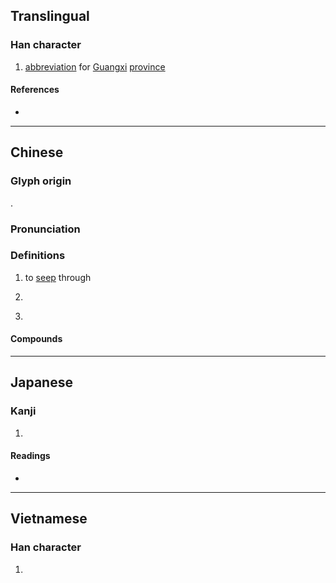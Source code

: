 {{also|漓}}
{{character info/new}}
==Translingual==

===Han character===
{{Han char|rn=85|rad=水|as=19|sn=22|four=30114|canj=EYBG|ids=⿰氵離}}

# [[abbreviation]] for [[Guangxi]] [[province]]

====References====
* {{Han ref|kx=0663.170|dkj=18779|dj=1072.120|hdz=31793.100|uh=7055|ud=28757|bh=F6E8|bd=63208}}

----

==Chinese==
{{zh-forms|s=漓|t2=漓}}

===Glyph origin===
{{Han etym}}
{{Han compound|水|離|ls=psc|c1=s|c2=p|t1=water}}.

===Pronunciation===
{{zh-pron
|m=lí
|c=lei4
|mn=lî
|mn-t=li5
|w=3li
|mc=y
|oc=y
|cat=v,pn
}}

===Definitions===
{{zh-hanzi}}

# to [[seep]] through
# {{zh-div|江|水}} {{place|zh|river|ar/Guangxi|c/China|t1={{w|Li River (Guangxi)|Li River}}}}
# {{zh-div|水}} {{zh-altname|大夏河}}

====Compounds====
{{zh-der|灕湘|灕江|灕然}}

{{zh-cat|Rivers in China}}

----

==Japanese==

===Kanji===
{{ja-kanji|grade=|rs=水19}}

# {{rfdef|ja|sort=水19}}

====Readings====
* {{ja-readings|on=[[り]] (ri)|kun=[[しみこむ]] (shimikomu)}}

----

==Vietnamese==

===Han character===
{{vi-readings|rs=水19| hanviet = li}}

# {{rfdef|vi|sort=水19}}